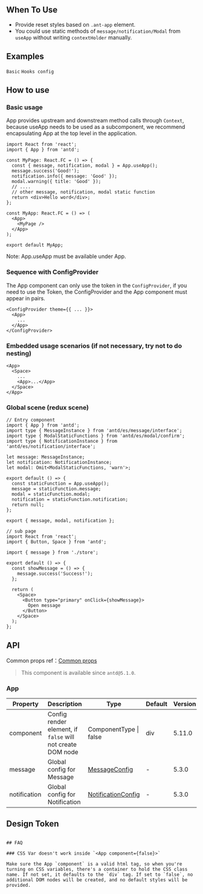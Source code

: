 

<Meta of={AppStories} />

        
## When To Use

- Provide reset styles based on `.ant-app` element.
- You could use static methods of `message/notification/Modal` from `useApp` without writing `contextHolder` manually.

## Examples

<code src="./demo/basic.tsx">Basic</code>
<code src="./demo/config.tsx">Hooks config</code>

## How to use

### Basic usage

App provides upstream and downstream method calls through `Context`, because useApp needs to be used as a subcomponent, we recommend encapsulating App at the top level in the application.

```tsx
import React from 'react';
import { App } from 'antd';

const MyPage: React.FC = () => {
  const { message, notification, modal } = App.useApp();
  message.success('Good!');
  notification.info({ message: 'Good' });
  modal.warning({ title: 'Good' });
  // ....
  // other message, notification, modal static function
  return <div>Hello word</div>;
};

const MyApp: React.FC = () => (
  <App>
    <MyPage />
  </App>
);

export default MyApp;
```

Note: App.useApp must be available under App.

### Sequence with ConfigProvider

The App component can only use the token in the `ConfigProvider`, if you need to use the Token, the ConfigProvider and the App component must appear in pairs.

```tsx
<ConfigProvider theme={{ ... }}>
  <App>
    ...
  </App>
</ConfigProvider>
```

### Embedded usage scenarios (if not necessary, try not to do nesting)

```tsx
<App>
  <Space>
    ...
    <App>...</App>
  </Space>
</App>
```

### Global scene (redux scene)

```tsx
// Entry component
import { App } from 'antd';
import type { MessageInstance } from 'antd/es/message/interface';
import type { ModalStaticFunctions } from 'antd/es/modal/confirm';
import type { NotificationInstance } from 'antd/es/notification/interface';

let message: MessageInstance;
let notification: NotificationInstance;
let modal: Omit<ModalStaticFunctions, 'warn'>;

export default () => {
  const staticFunction = App.useApp();
  message = staticFunction.message;
  modal = staticFunction.modal;
  notification = staticFunction.notification;
  return null;
};

export { message, modal, notification };
```

```tsx
// sub page
import React from 'react';
import { Button, Space } from 'antd';

import { message } from './store';

export default () => {
  const showMessage = () => {
    message.success('Success!');
  };

  return (
    <Space>
      <Button type="primary" onClick={showMessage}>
        Open message
      </Button>
    </Space>
  );
};
```

## API

Common props ref：[Common props](/docs/react/common-props)

> This component is available since `antd@5.1.0`.

### App

| Property | Description | Type | Default | Version |
| --- | --- | --- | --- | --- |
| component | Config render element, if `false` will not create DOM node | ComponentType \| false | div | 5.11.0 |
| message | Global config for Message | [MessageConfig](/components/message/#messageconfig) | - | 5.3.0 |
| notification | Global config for Notification | [NotificationConfig](/components/notification/#notificationconfig) | - | 5.3.0 |

## Design Token

``` <ComponentTokenTable component="App"></ComponentTokenTable>

## FAQ

### CSS Var doesn't work inside `<App component={false}>`

Make sure the App `component` is a valid html tag, so when you're turning on CSS variables, there's a container to hold the CSS class name. If not set, it defaults to the `div` tag. If set to `false`, no additional DOM nodes will be created, and no default styles will be provided.

